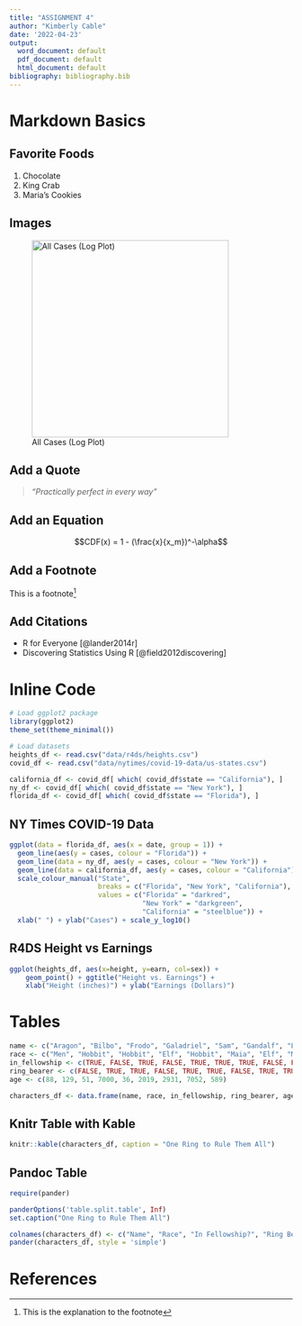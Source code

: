 ```yaml
---
title: "ASSIGNMENT 4"
author: "Kimberly Cable"
date: '2022-04-23'
output:
  word_document: default
  pdf_document: default
  html_document: default
bibliography: bibliography.bib
---
```


# Markdown Basics

## Favorite Foods
1. Chocolate
2. King Crab
3. Maria's Cookies

## Images
![All Cases (Log Plot)](.\plots\10-all-cases-log.png){width=350px}

## Add a Quote
>_"Practically perfect in every way"_

## Add an Equation
$$CDF(x) = 1 - (\frac{x}{x_m})^-\alpha$$

## Add a Footnote

This is a footnote[^1]

[^1]:This is the explanation to the footnote

## Add Citations

* R for Everyone [@lander2014r]
* Discovering Statistics Using R [@field2012discovering]

# Inline Code
```r
# Load ggplot2 package
library(ggplot2)
theme_set(theme_minimal())

# Load datasets
heights_df <- read.csv("data/r4ds/heights.csv")
covid_df <- read.csv("data/nytimes/covid-19-data/us-states.csv")

california_df <- covid_df[ which( covid_df$state == "California"), ]
ny_df <- covid_df[ which( covid_df$state == "New York"), ]
florida_df <- covid_df[ which( covid_df$state == "Florida"), ]
```


## NY Times COVID-19 Data
```r
ggplot(data = florida_df, aes(x = date, group = 1)) +
  geom_line(aes(y = cases, colour = "Florida")) +
  geom_line(data = ny_df, aes(y = cases, colour = "New York")) +
  geom_line(data = california_df, aes(y = cases, colour = "California")) +
  scale_colour_manual("State",
                      breaks = c("Florida", "New York", "California"),
                      values = c("Florida" = "darkred", 
                                 "New York" = "darkgreen", 
                                 "California" = "steelblue")) +
  xlab(" ") + ylab("Cases") + scale_y_log10()

```


## R4DS Height vs Earnings
```r
ggplot(heights_df, aes(x=height, y=earn, col=sex)) + 
    geom_point() + ggtitle("Height vs. Earnings") + 
    xlab("Height (inches)") + ylab("Earnings (Dollars)")
```


# Tables
```r
name <- c("Aragon", "Bilbo", "Frodo", "Galadriel", "Sam", "Gandalf", "Legolas", "Sauron", "Gollum")
race <- c("Men", "Hobbit", "Hobbit", "Elf", "Hobbit", "Maia", "Elf", "Maia", "Hobbit")
in_fellowship <- c(TRUE, FALSE, TRUE, FALSE, TRUE, TRUE, TRUE, FALSE, FALSE)
ring_bearer <- c(FALSE, TRUE, TRUE, FALSE, TRUE, TRUE, FALSE, TRUE, TRUE)
age <- c(88, 129, 51, 7000, 36, 2019, 2931, 7052, 589)

characters_df <- data.frame(name, race, in_fellowship, ring_bearer, age)
```

## Knitr Table with Kable
```r
knitr::kable(characters_df, caption = "One Ring to Rule Them All")
```


## Pandoc Table
```r
require(pander)

panderOptions('table.split.table', Inf)
set.caption("One Ring to Rule Them All")

colnames(characters_df) <- c("Name", "Race", "In Fellowship?", "Ring Bearer?", "Age")
pander(characters_df, style = 'simple')
```


# References